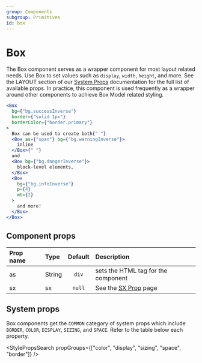 ```yaml
---
group: Components
subgroup: Primitives
id: box
---
```


# Box

The Box component serves as a wrapper component for most layout related needs. Use Box to set values such as `display`, `width`, `height`, and more. See the LAYOUT section of our [System Props](/system-props) documentation for the full list of available props. In practice, this component is used frequently as a wrapper around other components to achieve Box Model related styling.

```jsx live
<Box
  bg={"bg.successInverse"}
  border={"solid 1px"}
  borderColor={"border.primary"}
>
  Box can be used to create both{" "}
  <Box as={"span"} bg={"bg.warningInverse"}>
    inline
  </Box>{" "}
  and
  <Box bg={"bg.dangerInverse"}>
    block-level elements,
  </Box>
  <Box
    bg={"bg.infoInverse"}
    p={4}
    mt={2}
  >
    and more!
  </Box>
</Box>
```

## Component props

| Prop name | Type   | Default | Description                         |
| :-------- | :----- | :-----: | :---------------------------------- |
| as        | String |  `div`  | sets the HTML tag for the component |
| sx        | sx     |  `null` | See the [SX Prop](/sx-prop) page    |

## System props

Box components get the `COMMON` category of system props which include `BORDER`, `COLOR`, `DISPLAY`, `SIZING`, and `SPACE`. Refer to the table below each property.

<StylePropsSearch propGroups={["color", "display", "sizing", "space", "border"]} />
